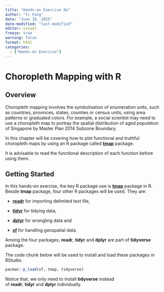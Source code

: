 ```yaml
---
title: "Hands-on Exercise 8a"
author: "Yi Fang"
date: "June 10, 2025"
date-modified: "last-modified"
editor: visual
freeze: true
warning: false
format: html
categories: 
  - ["Hands-on Exercise"]
---
```


# Choropleth Mapping with R

## Overview

Choropleth mapping involves the symbolisation of enumeration units, such as countries, provinces, states, counties or census units, using area patterns or graduated colors. For example, a social scientist may need to use a choropleth map to portray the spatial distribution of aged population of Singapore by Master Plan 2014 Subzone Boundary.

In this chapter will be covering how to plot functional and truthful choropleth maps by using an R package called [**tmap**](https://r-tmap.github.io/tmap/) package.

::: callout-tip
It is advisable to read the functional description of each function before using them.
:::

## Getting Started

In this hands-on exercise, the key R package use is [**tmap**](https://cran.r-project.org/web/packages/tmap/) package in R. Beside **tmap** package, four other R packages will be used. They are:

-   [**readr**](https://readr.tidyverse.org/) for importing delimited text file,

-   [**tidyr**](https://tidyr.tidyverse.org/) for tidying data,

-   [**dplyr**](https://dplyr.tidyverse.org/) for wrangling data and

-   [**sf**](https://cran.r-project.org/web/packages/sf/index.html) for handling geospatial data.

Among the four packages, **readr**, **tidyr** and **dplyr** are part of **tidyverse** package.

The code chunk below will be used to install and load these packages in RStudio.

```r
pacman::p_load(sf, tmap, tidyverse)
```

::: callout-note
Notice that, we only need to install **tidyverse** instead of **readr**, **tidyr** and **dplyr** individually.
:::
